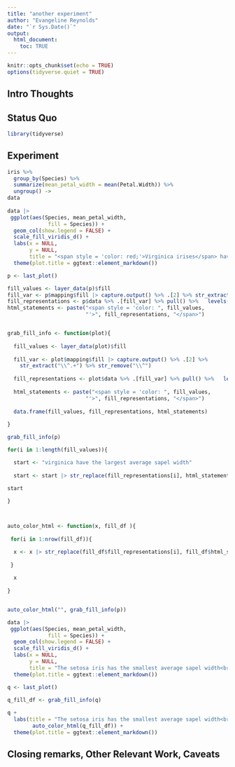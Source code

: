 ```yaml
---
title: "another experiment"
author: "Evangeline Reynolds"
date: "`r Sys.Date()`"
output: 
  html_document:
    toc: TRUE
---
```


```r
knitr::opts_chunk$set(echo = TRUE)
options(tidyverse.quiet = TRUE)
```




## Intro Thoughts


## Status Quo

```r
library(tidyverse)
```

## Experiment

```r
iris %>% 
  group_by(Species) %>% 
  summarize(mean_petal_width = mean(Petal.Width)) %>% 
  ungroup() ->
data  
  
data |>
 ggplot(aes(Species, mean_petal_width,
             fill = Species)) +
  geom_col(show.legend = FALSE) +
  scale_fill_viridis_d() +
  labs(x = NULL,
       y = NULL,
       title = "<span style = 'color: red;'>Virginica irises</span> have the largest average sepal width") +
  theme(plot.title = ggtext::element_markdown())

p <- last_plot()

fill_values <- layer_data(p)$fill 
fill_var <- p$mapping$fill |> capture.output() %>% .[2] %>% str_extract("\\^.+") %>% str_remove("\\^")
fill_representations <- p$data %>% .[fill_var] %>% pull() %>%   levels()
html_statements <- paste("<span style = 'color: ", fill_values, 
                         "'>", fill_representations, "</span>") 


grab_fill_info <- function(plot){
  
  fill_values <- layer_data(plot)$fill 
  
  fill_var <- plot$mapping$fill |> capture.output() %>% .[2] %>% 
    str_extract("\\^.+") %>% str_remove("\\^")
  
  fill_representations <- plot$data %>% .[fill_var] %>% pull() %>%   levels()
  
  html_statements <- paste("<span style = 'color: ", fill_values, 
                         "'>", fill_representations, "</span>") 
  
  data.frame(fill_values, fill_representations, html_statements)
  
}

grab_fill_info(p)


```



```r
for(i in 1:length(fill_values)){

  start <- "virginica have the largest average sapel width"
  
  start <- start |> str_replace(fill_representations[i], html_statements[i])

start
  
}



auto_color_html <- function(x, fill_df ){
  
 for(i in 1:nrow(fill_df)){

  x <- x |> str_replace(fill_df$fill_representations[i], fill_df$html_statements[i])
  
 }
  
  x
  
}


auto_color_html("", grab_fill_info(p))

data |>
 ggplot(aes(Species, mean_petal_width,
             fill = Species)) +
  geom_col(show.legend = FALSE) +
  scale_fill_viridis_d() +
  labs(x = NULL,
       y = NULL,
       title = "The setosa iris has the smallest average sapel width<br>and the virginica irises have largest average sapel width<br> while versicolor is in-between") +
  theme(plot.title = ggtext::element_markdown())

q <- last_plot()

q_fill_df <- grab_fill_info(q)
  
q + 
  labs(title = "The setosa iris has the smallest average sapel width<br>and the virginica irises have largest average sapel width<br> while versicolor is in-between" |> 
        auto_color_html(q_fill_df)) +
  theme(plot.title = ggtext::element_markdown())


```



## Closing remarks, Other Relevant Work, Caveats
